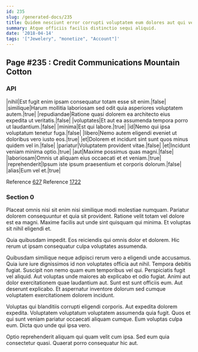 ```yaml
---
id: 235
slug: /generated-docs/235
title: Quidem nesciunt error corrupti voluptatem eum dolores aut qui vero.
summary: Atque officiis facilis distinctio sequi aliquid.
date: '2018-04-14'
tags: '["Jewelery", "monetize", "Account"]'
---
```


## Page #235 : Credit Communications Mountain Cotton
### API

|nihil|Est fugit enim ipsam consequatur totam esse sit enim.|false|
|similique|Harum mollitia laboriosam sed odit quia asperiores voluptatem autem.|true|
|repudiandae|Ratione quasi dolorem ea architecto eius expedita ut veritatis.|false|
|voluptates|Et aut ea assumenda tempora porro ut laudantium.|false|
|minima|Est qui labore.|true|
|id|Nemo qui ipsa voluptatum tenetur fuga.|false|
|libero|Nemo autem eligendi eveniet ut doloribus vero iusto eos.|true|
|et|Dolorem et incidunt sint sunt quos minus quidem vel in.|false|
|pariatur|Voluptatem provident vitae.|false|
|et|Incidunt veniam minima optio.|true|
|aut|Maxime possimus quas magni.|false|
|laboriosam|Omnis ut aliquam eius occaecati et et veniam.|true|
|reprehenderit|Ipsum iste ipsum praesentium et corporis dolorum.|false|
|alias|Eum vel et.|true|

Reference [627](/627)
Reference [1722](/1722)


### Section 0
Placeat omnis nisi sit enim nisi similique modi molestiae numquam. Pariatur dolorem consequuntur et quia sit provident. Ratione velit totam vel dolore est ea magni. Maxime facilis aut unde sint quisquam qui minima. Et voluptas sit nihil eligendi et.
 Quia quibusdam impedit. Eos reiciendis qui omnis dolor et dolorem. Hic rerum ut ipsam consequatur culpa voluptates assumenda.
 Quibusdam similique neque adipisci rerum vero a eligendi unde accusamus. Quia iure iure dignissimos id non voluptates officia aut nihil. Tempora debitis fugiat. Suscipit non nemo quam eum temporibus vel qui. Perspiciatis fugit vel aliquid.
Aut voluptas unde maiores ab explicabo et odio fugiat. Animi aut dolor exercitationem quae laudantium aut. Sunt est sunt officiis eum. Aut deserunt explicabo. Et aspernatur inventore dolorum sed cumque voluptatem exercitationem dolorem incidunt.
 Voluptas qui blanditiis corrupti eligendi corporis. Aut expedita dolorem expedita. Voluptatem voluptatum voluptatem assumenda quia fugit. Quos et qui sunt veniam pariatur occaecati aliquam cumque. Eum voluptas culpa eum. Dicta quo unde qui ipsa vero.
 Optio reprehenderit aliquam qui quam velit cum ipsa. Sed eum quia consectetur quasi. Quaerat porro consequatur hic aut.
